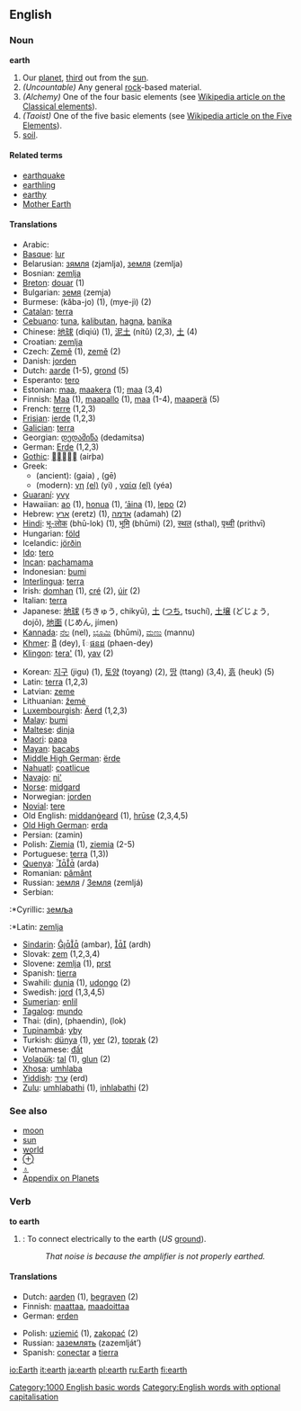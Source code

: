 {{wikipedia}}
{{See|Earth}}
==English==

{{rank|soul|French|family|405|earth|live|hard|ask}}

===Noun===
'''earth'''

# Our [[planet]], [[third]] out from the [[sun]].
#''(Uncountable)'' Any general [[rock]]-based material.
#''(Alchemy)'' One of the four basic elements (see [[w:Classical_element|Wikipedia article on the Classical elements]]).
#''(Taoist)'' One of the five basic elements (see [[w:Five_Elements|Wikipedia article on the Five Elements]]).
# [[soil]].

{{rfc}}

====Related terms====
*[[earthquake]]
*[[earthling]]
*[[earthy]]
*[[Mother Earth]]

====Translations====
{{top}}
*Arabic: {{ARchar|[[ارض]]}} {{Unicode|(’arɖ)}} {{f}}
*[[Basque]]: [[lur]]
*Belarusian: [[зямля]] (zjamlja), [[земля]] (zemlja)
*Bosnian: [[zemlja]] {{f}}
*[[Breton]]: [[douar]] {{m}} (1)
*Bulgarian: [[земя]] (zemja) {{f}}
*Burmese: (kăba-jo) (1), (mye-jì) (2)
*[[Catalan]]: [[terra]] {{f}}
*[[Cebuano]]: [[tuna]], [[kalibutan]], [[hagna]], [[banika]]
*Chinese: [[地球]] (dìqiú) (1), [[泥土]] (nítǔ) (2,3), [[土]] (4)
*Croatian: [[zemlja]]
*Czech: [[Země]] (1), [[země]] {{f}} (2) 
*Danish: [[jorden]]
*Dutch: [[aarde]] {{f}} (1-5), [[grond]] (5)
*Esperanto: [[tero]]
*Estonian: [[maa#Estonian|maa]], [[maakera]] (1); [[maa#Estonian|maa]] (3,4)
*Finnish: [[Maa#Finnish|Maa]] (1), [[maapallo]] (1), [[maa#Finnish|maa]] (1-4), [[maaperä]] (5)
*French: [[terre]] {{f}} (1,2,3)
*[[Frisian]]: [[ierde]] (1,2,3)
*[[Galician]]: [[terra]] {{f}}
*Georgian: [[დედამიწა]] (dedamitsa)
*German: [[Erde]] {{f}} (1,2,3)
*[[Gothic]]: [[]] (airþa) {{f}}
*Greek:
**(ancient): {{IPAchar|[[γαῖα]]}} (gaia) {{f}}, {{IPAchar|[[γῆ]]}} (gē) {{f}}
**(modern): [[γη]] [[:el:γη|(el)]] (yi) {{f}}, [[γαία]] [[:el:γαία|(el)]] (yéa) {{f}}
*[[Guaraní]]: [[yvy]]
*Hawaiian: [[ao]] (1), [[honua]] (1), [['aina|‘āina]] (1), [[lepo]] (2)
*Hebrew: [[ארץ]] (eretz) (1), [[אדמה]] (adamah) (2)
*[[Hindi]]: [[भू-लोक]] (bhū-lok) (1), [[भूमि]] (bhūmi) (2), [[स्थल]] (sthal), [[पृथ्वी]] (prithvī)
*Hungarian: [[föld]]
*Icelandic: [[jörðin]]
*[[Ido]]: [[tero]]
*[[Incan]]: [[pachamama]]
*Indonesian: [[bumi]]
*[[Interlingua]]: [[terra]]
*Irish: [[domhan]] {{m}} (1), [[cré]] {{f}} (2), [[úir]] {{f}} (2)
*Italian: [[terra]] {{f}}
*Japanese: [[地球]] (ちきゅう, chikyū), [[土]] ([[つち]], tsuchí), [[土壌]] (どじょう, dojō), [[地面]] (じめん, jímen)
*[[Kannada]]: [[ನೆಲ]] (nel), [[ಭೂಮಿ]] (bhūmi), [[ಮಣು]] (mannu)
*[[Khmer]]: [[ដី]] (dey), [[ែផនដ]] (phaen-dey)
*[[Klingon]]: [[tera']] (1), [[yav]] (2)
{{mid}}
*Korean: [[지구]] (jigu) (1), [[토양]] (toyang) (2), [[땅]] (ttang) (3,4), [[흙]] (heuk) (5)
*Latin: [[terra]] {{f}} (1,2,3)
*Latvian: [[zeme]]
*Lithuanian: [[žemė]] {{f}}
*[[Luxembourgish]]: [[Äerd]] {{f}} (1,2,3)
*[[Malay]]: [[bumi]]
*[[Maltese]]: [[dinja]]
*[[Maori]]: [[papa]]
*[[Mayan]]: [[bacabs]]
*[[Middle High German]]: [[ërde]]
*[[Nahuatl]]: [[coatlicue]]
*[[Navajo]]: [[ni']]
*[[Norse]]: [[midgard]]
*Norwegian: [[jorden]]
*[[Novial]]: [[tere]]
*Old English: [[middangeard|middanġeard]] {{m}} (1), [[hruse|hrūse]] {{f}} (2,3,4,5)
*[[Old High German]]: [[erda]]
*Persian: {{FAchar|[[زمین]]}} (zamin)
*Polish: [[Ziemia]] {{f}} (1), [[ziemia]] {{f}} (2-5)
*Portuguese: [[terra]] {{f}} (1,3))
*[[Quenya]]: [[]] (arda)
*Romanian: [[pământ]] {{n}}
*Russian: [[земля]] / [[Земля]] (zemljá) {{f}}
*Serbian:
:*Cyrillic: [[земља]] {{f}}
:*Latin: [[zemlja]] {{f}}
*[[Sindarin]]: [[]] (ambar), [[]] (ardh)
*Slovak: [[zem]] (1,2,3,4) {{f}}
*Slovene: [[zemlja]] {{f}} (1), [[prst]] {{f}}
*Spanish: [[tierra]] {{f}}
*Swahili: [[dunia]] (1), [[udongo]] (2)
*Swedish: [[jord]] (1,3,4,5)
*[[Sumerian]]: [[enlil]]
*[[Tagalog]]: [[mundo]]
*Thai: {{THchar|[[ดิน]]}} (din), {{THchar|[[แผ่นดิน]]}} (phaendin), {{THchar|[[โลก]]}} (lok)
*[[Tupinambá]]: [[yby]]
*Turkish: [[dünya]] (1), [[yer]] (2), [[toprak]] (2)
*Vietnamese: [[đất]]
*[[Volapük]]: [[tal]] (1), [[glun]] (2)
*[[Xhosa]]: [[umhlaba]]
*[[Yiddish]]: [[ערד]] (erd) {{f}}
*[[Zulu]]: [[umhlabathi]] (1), [[inhlabathi]] (2)
{{bottom}}

===See also===
*[[moon]]
*[[sun]]
*[[world]]
*[[⊕]]
*[[♁]]
*[[Wiktionary_Appendix:Planets|Appendix on Planets]]

===Verb===
'''to earth'''
# {{cattag|UK}}: To connect electrically to the earth (''US'' [[ground]]).
#: ''That noise is because the amplifier is not properly earthed.''

====Translations====
{{top}}
*Dutch: [[aarden]] (1), [[begraven]] (2)
*Finnish: [[maattaa]], [[maadoittaa]]
*German: [[erden]]
{{mid}}
*Polish: [[uziemić]] (1), [[zakopać]] (2)
*Russian: [[заземлять]] (zazemlját’)
*Spanish: [[conectar]] a [[tierra]]
{{bottom}}

[[Category:1000 English basic words]]
[[Category:English words with optional capitalisation]]<!--mw,collins say often uc, encarta says lc is variant of uc-->

[[io:Earth]]
[[it:earth]]
[[ja:earth]]
[[pl:earth]]
[[ru:Earth]]
[[fi:earth]]